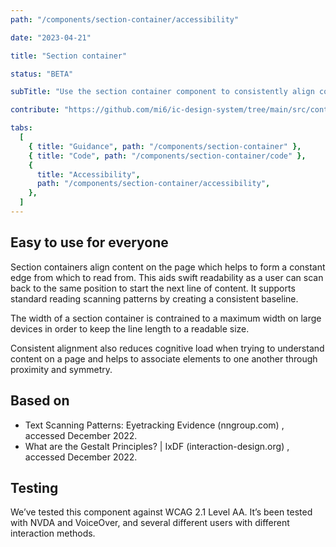 ```yaml
---
path: "/components/section-container/accessibility"

date: "2023-04-21"

title: "Section container"

status: "BETA"

subTitle: "Use the section container component to consistently align content within an app."

contribute: "https://github.com/mi6/ic-design-system/tree/main/src/content/structured/components/section-container"

tabs:
  [
    { title: "Guidance", path: "/components/section-container" },
    { title: "Code", path: "/components/section-container/code" },
    {
      title: "Accessibility",
      path: "/components/section-container/accessibility",
    },
  ]
---
```


## Easy to use for everyone

Section containers align content on the page which helps to form a constant edge from which to read from. This aids swift readability as a user can scan back to the same position to start the next line of content. It supports standard reading scanning patterns by creating a consistent baseline.

The width of a section container is contrained to a maximum width on large devices in order to keep the line length to a readable size.

Consistent alignment also reduces cognitive load when trying to understand content on a page and helps to associate elements to one another through proximity and symmetry.

## Based on

<ul>
  <li>
    <ic-link
      target="_blank"
      href="https://nngroup.com"
      rel="noreferer noopener nofollow"
    >
      Text Scanning Patterns: Eyetracking Evidence (nngroup.com)
    </ic-link>
    , accessed December 2022.
  </li>
  <li>
    <ic-link
      target="_blank"
      href="https://interaction-design.org"
      rel="noreferer noopener nofollow"
    >
      What are the Gestalt Principles? | IxDF (interaction-design.org)
    </ic-link>
    , accessed December 2022.
  </li>
</ul>

## Testing

We’ve tested this component against WCAG 2.1 Level AA. It’s been tested with NVDA and VoiceOver, and several different users with different interaction methods.
